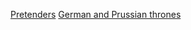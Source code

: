 {{Navbox
| name   = 普鲁士王位觊觎者
| state  = {{{state|}}}<!-- This is for collapsed, uncollapsed, or auto -->
| title  = [[霍亨索伦王朝]]首领及[[德意志帝國]]、[[普魯士王國]]皇位觊觎者（[[德国十一月革命|1918年起]]）
| image = [[Image:Wappen Deutsches Reich - Reichsadler 1889.svg|70px|德意志帝国国徽]]
| listclass = hlist

 | group1 = 1918年&ndash;1941年
 | list1 =
* [[威廉二世 (德国)|威廉二世]]

 | group2 = 1941年&ndash;1951年
 | list2 =
* [[威廉皇储 (德国)|威廉皇储]]

 | group3 = 1951年&ndash;1994年
 | list3 =
* [[路易·斐迪南 (普鲁士)|路易·斐迪南]]

 | group4 = 1994年至今
 | list4 =
* [[格奥尔格·弗里德里希 (普鲁士)|格奥尔格·弗里德里希]]
 
 | below  =参见'''[[霍亨索伦王朝]]'''
 
}}<noinclude>
{{collapsible option}}

[[Category:德国历史模板|Pretenders]]
[[Category:王位觊觎者模板|German and Prussian thrones]]
</noinclude>